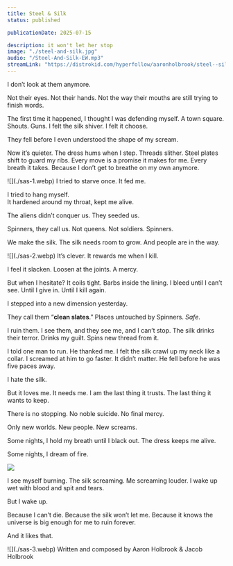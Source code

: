 ```yaml
---
title: Steel & Silk
status: published

publicationDate: 2025-07-15

description: it won't let her stop
image: "./steel-and-silk.jpg"
audio: "/Steel-And-Silk-EW.mp3"
streamLink: "https://distrokid.com/hyperfollow/aaronholbrook/steel--silk"
---
```


I don’t look at them anymore.

<Spacer size="4xl" />

<FadeInLines client:visible>
Not their eyes. Not their hands. Not the way their mouths are still trying to finish words.

The first time it happened, I thought I was defending myself.
A town square. Shouts. Guns.
I felt the silk shiver.
I felt it choose.
</FadeInLines>

<Spacer size="4xl" />

<FadeInLines client:visible>
They fell before I even understood the shape of my scream.

Now it’s quieter.
The dress hums when I step. Threads slither. Steel plates shift to guard my ribs. Every move is a promise it makes for me.
Every breath it takes.
Because I don’t get to breathe on my own anymore.
</FadeInLines>

<Spacer size="4xl" />
![](./sas-1.webp)
<Spacer size="4xl" />


<FadeInLines client:visible>
I tried to starve once.  
It fed me.  

I tried to hang myself.  
It hardened around my throat, kept me alive.
</FadeInLines>

<Spacer size="4xl" />

<FadeInLines client:visible>
The aliens didn’t conquer us.
They seeded us.

Spinners, they call us.
Not queens. Not soldiers.
Spinners.

We make the silk.
The silk needs room to grow.
And people are in the way.
</FadeInLines>

<Spacer size="4xl" />
![](./sas-2.webp)
<Spacer size="6xl" />

<FadeInLines client:visible>
It’s clever.
It rewards me when I kill.


I feel it slacken.
Loosen at the joints.
A mercy.
</FadeInLines>

<Spacer size="4xl" />

<FadeInLines client:visible>
But when I hesitate?
It coils tight.
Barbs inside the lining.
I bleed until I can’t see.
Until I give in.
Until I kill again.
</FadeInLines>

<Spacer size="4xl" />

I stepped into a new dimension yesterday.

They call them “**clean slates**.”
Places untouched by Spinners.
*Safe*.

I ruin them.
I see them, and they see me, and I can’t stop.
The silk drinks their terror.
Drinks my guilt.
Spins new thread from it.

<Spacer size="4xl" />

<FadeInLines client:visible>
I told one man to run.
He thanked me.
I felt the silk crawl up my neck like a collar.
I screamed at him to go faster.
It didn’t matter.
He fell before he was five paces away.
</FadeInLines>

<Spacer size="4xl" />

I hate the silk.

But it loves me.
It needs me.
I am the last thing it trusts.
The last thing it wants to keep.

<Spacer size="3xl" />

<FadeInLines client:visible>
There is no stopping.
No noble suicide.
No final mercy.
</FadeInLines>

<Spacer size="3xl" />

Only new worlds.
New people.
New screams.

<Spacer size="4xl" />

Some nights, I hold my breath until I black out.
The dress keeps me alive.

Some nights, I dream of fire.

![](./sas-4.webp)

I see myself burning.
The silk screaming.
Me screaming louder.
I wake up wet with blood and spit and tears.

But I wake up.

<Spacer size="3xl" />

Because I can’t die.
Because the silk won’t let me.
Because it knows the universe is big enough for me to ruin forever.

And it likes that.

<Spacer size="2xl" />
![](./sas-3.webp)
<Spacer size="8xl" />



<Spacer size="4xl" />

<FadeInLines client:visible>
Written and composed by Aaron Holbrook & Jacob Holbrook
</FadeInLines>

